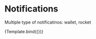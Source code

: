 

<Meta
  title="Design System/Notification Templates All/Light Mode"
  component={NotificationAll}
/>

# Notifications

Multiple type of notificatinos: wallet, rocket


<Canvas>
  <Story
    name="Notification template #1 (New true)"
    args={{
      type: "wallet",
      mode: "light",
      title: "Title notification goes here",
      description: "Description notification goes here...",
      timeInformation: "2 hours ago",
      isNew: true,
    }}
  >
    {Template.bind({})}
  </Story>
</Canvas>
